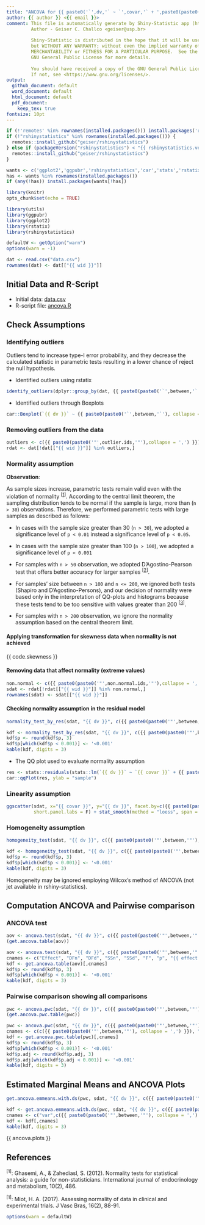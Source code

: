 ```yaml
---
title: "ANCOVA for {{ paste0('`',dv,'` ~ `',covar,'` + ',paste0(paste0('`',between,'`'), collapse='*')) }}"
author: {{ author }} <{{ email }}>
comment: This file is automatically generate by Shiny-Statistic app (https://statistic.geiser.tech/)
         Author - Geiser C. Challco <geiser@usp.br>
         
         Shiny-Statistic is distributed in the hope that it will be useful,
         but WITHOUT ANY WARRANTY; without even the implied warranty of
         MERCHANTABILITY or FITNESS FOR A PARTICULAR PURPOSE.  See the
         GNU General Public License for more details.
         
         You should have received a copy of the GNU General Public License.
         If not, see <https://www.gnu.org/licenses/>.
output:
  github_document: default
  word_document: default
  html_document: default
  pdf_document:
    keep_tex: true
fontsize: 10pt
---
```


```r
if (!'remotes' %in% rownames(installed.packages())) install.packages('remotes')
if (!"rshinystatistics" %in% rownames(installed.packages())) {
  remotes::install_github("geiser/rshinystatistics")
} else if (packageVersion("rshinystatistics") < "{{ rshinystatistics.version }}") {
  remotes::install_github("geiser/rshinystatistics")
}

wants <- c('ggplot2','ggpubr','rshinystatistics','car','stats','rstatix','utils','dplyr','knitr')
has <- wants %in% rownames(installed.packages())
if (any(!has)) install.packages(wants[!has])

library(knitr)
opts_chunk$set(echo = TRUE)

library(utils)
library(ggpubr)
library(ggplot2)
library(rstatix)
library(rshinystatistics)

defaultW <- getOption("warn")
options(warn = -1)

dat <- read.csv("data.csv")
rownames(dat) <- dat[["{{ wid }}"]]
```

## Initial Data and R-Script

* Initial data: [data.csv](data.csv)
* R-script file: [ancova.R](ancova.R)

## Check Assumptions

### Identifying outliers

Outliers tend to increase type-I error probability, and they decrease the calculated statistic in parametric tests resulting in a lower chance of reject the null hypothesis.

* Identified outliers using rstatix

```r
identify_outliers(dplyr::group_by(dat, {{ paste0(paste0('`',between,'`'), collapse = ',') }}), `{{ dv }}`)
```

* Identified outliers through Boxplots

```r
car::Boxplot(`{{ dv }}` ~ {{ paste0(paste0('`',between,'`'), collapse = '*') }}, data = dat, id = list(n = Inf))
```

### Removing outliers from the data

```r
outliers <- c({{ paste0(paste0('"',outlier.ids,'"'),collapse = ',') }})
rdat <- dat[!dat[["{{ wid }}"]] %in% outliers,]
```

### Normality assumption

**Observation**:

As sample sizes increase, parametric tests remain valid even with the violation of normality <sup>[[1](#references)]</sup>.
According to the central limit theorem, the sampling distribution tends to be normal if the sample is large, more than (`n > 30`) observations. Therefore, we performed parametric tests with large samples as described as follows: 

- In cases with the sample size greater than 30 (`n > 30`), we adopted a significance level of `p < 0.01` instead a significance level of `p < 0.05`.

- In cases with the sample size greater than 100 (`n > 100`), we adopted a significance level of `p < 0.001`

- For samples with `n > 50` observation, we adopted D'Agostino-Pearson test that offers better accuracy for larger samples <sup>[[2](#references)]</sup>.

- For samples' size between `n > 100` and `n <= 200`, we ignored both tests (Shapiro and D'Agostino-Persons), and our decision of normality were based only in the interpretation of QQ-plots and histograms because these tests tend to be too sensitive with values greater than 200 <sup>[[3](#references)]</sup>.

- For samples with `n > 200` observation, we ignore the normality assumption based on the central theorem limit.

#### Applying transformation for skewness data when normality is not achieved

{{ code.skewness }}

#### Removing data that affect normality (extreme values)

```r
non.normal <- c({{ paste0(paste0('"',non.normal.ids,'"'),collapse = ',') }})
sdat <- rdat[!rdat[["{{ wid }}"]] %in% non.normal,]
rownames(sdat) <- sdat[["{{ wid }}"]]
```

#### Checking normality assumption in the residual model

```r
normality_test_by_res(sdat, "{{ dv }}", c({{ paste0(paste0('"',between,'"'), collapse = ',') }}), c(), "{{ covar }}")
```

```r
kdf <- normality_test_by_res(sdat, "{{ dv }}", c({{ paste0(paste0('"',between,'"'), collapse = ',') }}), c(), "{{ covar }}")
kdf$p <- round(kdf$p, 3)
kdf$p[which(kdf$p < 0.001)] <- '<0.001'
kable(kdf, digits = 3)
```

* The QQ plot used to evaluate normality assumption

```r
res <- stats::residuals(stats::lm(`{{ dv }}` ~ `{{ covar }}` + {{ paste0(paste0('`',between,'`'), collapse = '*') }}, data = sdat))
car::qqPlot(res, ylab = "sample")
```

### Linearity assumption

```r
ggscatter(sdat, x="{{ covar }}", y="{{ dv }}", facet.by=c({{ paste0(paste0('"',between,'"'), collapse = ',') }}),
          short.panel.labs = F) + stat_smooth(method = "loess", span = 0.9)
```

### Homogeneity assumption

```r
homogeneity_test(sdat, "{{ dv }}", c({{ paste0(paste0('"',between,'"'), collapse = ',') }}), c(), "{{ covar }}")
```

```r
kdf <- homogeneity_test(sdat, "{{ dv }}", c({{ paste0(paste0('"',between,'"'), collapse = ',') }}), c(), "{{ covar }}")
kdf$p <- round(kdf$p, 3)
kdf$p[which(kdf$p < 0.001)] <- '<0.001'
kable(kdf, digits = 3)
```

Homogeneity may be ignored employing Wilcox's method of ANCOVA (not jet available in rshiny-statistics).

## Computation ANCOVA and Pairwise comparison

### ANCOVA test

```r
aov <- ancova.test(sdat, "{{ dv }}", c({{ paste0(paste0('"',between,'"'), collapse = ',') }}), "{{ covar }}", {{ type }}, "{{ effect.size }}")
(get.ancova.table(aov))
```

```r
aov <- ancova.test(sdat, "{{ dv }}", c({{ paste0(paste0('"',between,'"'), collapse = ',') }}), "{{ covar }}", {{ type }}, "{{ effect.size }}")
cnames <- c("Effect", "DFn", "DFd", "SSn", "SSd", "F", "p", "{{ effect.size }}", "p.signif")
kdf <- get.ancova.table(aov)[,cnames]
kdf$p <- round(kdf$p, 3)
kdf$p[which(kdf$p < 0.001)] <- '<0.001'
kable(kdf, digits = 3)
```

### Pairwise comparison showing all comparisons

```r
pwc <- ancova.pwc(sdat, "{{ dv }}", c({{ paste0(paste0('"',between,'"'), collapse = ',') }}), "{{ covar }}", "{{ p.adjust.method }}")
(get.ancova.pwc.table(pwc))
```

```r
pwc <- ancova.pwc(sdat, "{{ dv }}", c({{ paste0(paste0('"',between,'"'), collapse = ',') }}), "{{ covar }}", "{{ p.adjust.method }}")
cnames <- c(c({{ paste0(paste0('"',between,'"'), collapse = ',') }}), "group1", "group2","estimate", "se","df","statistic","p", "p.adj","p.adj.signif")
kdf <- get.ancova.pwc.table(pwc)[,cnames]
kdf$p <- round(kdf$p, 3)
kdf$p[which(kdf$p < 0.001)] <- '<0.001'
kdf$p.adj <- round(kdf$p.adj, 3)
kdf$p.adj[which(kdf$p.adj < 0.001)] <- '<0.001'
kable(kdf, digits = 3)
```

## Estimated Marginal Means and ANCOVA Plots 

```r
get.ancova.emmeans.with.ds(pwc, sdat, "{{ dv }}", c({{ paste0(paste0('"',between,'"'), collapse = ',') }}), "common")
```

```r
kdf <- get.ancova.emmeans.with.ds(pwc, sdat, "{{ dv }}", c({{ paste0(paste0('"',between,'"'), collapse = ',') }}), "common")
cnames <- c("var",c({{ paste0(paste0('"',between,'"'), collapse = ',') }}),"{{ covar }}","n","emmean","se.emms","conf.low","conf.high","mean","median","sd","ci")
kdf <- kdf[,cnames]
kable(kdf, digits = 3)
```

{{ ancova.plots  }}

## References

<sup>[1]</sup>: Ghasemi, A., & Zahediasl, S. (2012). Normality tests for statistical analysis: a guide for non-statisticians. International journal of endocrinology and metabolism, 10(2), 486.

<sup>[1]</sup>: Miot, H. A. (2017). Assessing normality of data in clinical and experimental trials. J Vasc Bras, 16(2), 88-91.


```r
options(warn = defaultW)
```
